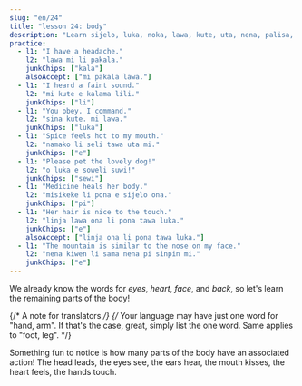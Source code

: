 ```yaml
---
slug: "en/24"
title: "lesson 24: body"
description: "Learn sijelo, luka, noka, lawa, kute, uta, nena, palisa, linja!"
practice:
  - l1: "I have a headache."
    l2: "lawa mi li pakala."
    junkChips: ["kala"]
    alsoAccept: ["mi pakala lawa."]
  - l1: "I heard a faint sound."
    l2: "mi kute e kalama lili."
    junkChips: ["li"]
  - l1: "You obey. I command."
    l2: "sina kute. mi lawa."
    junkChips: ["luka"]
  - l1: "Spice feels hot to my mouth."
    l2: "namako li seli tawa uta mi."
    junkChips: ["e"]
  - l1: "Please pet the lovely dog!"
    l2: "o luka e soweli suwi!"
    junkChips: ["sewi"]
  - l1: "Medicine heals her body."
    l2: "misikeke li pona e sijelo ona."
    junkChips: ["pi"]
  - l1: "Her hair is nice to the touch."
    l2: "linja lawa ona li pona tawa luka."
    junkChips: ["e"]
    alsoAccept: ["linja ona li pona tawa luka."]
  - l1: "The mountain is similar to the nose on my face."
    l2: "nena kiwen li sama nena pi sinpin mi."
    junkChips: ["e"]
---
```



We already know the words for *eyes*, *heart*, *face*, and *back*, so let's learn the remaining parts of the body!

<List>
  <Word sl="lawa" m="head; to lead" />
  <Word sl="kute" m="ear; to hear" />
  <Word sl="nena" m="bump, like a nose, hill, breast" />
  <Word sl="uta" m="mouth, lips; to kiss, to bite" />
  <Word sl="sijelo" m="body" />
  <Word sl="luka" m="hand, arm; to touch" />
  <Word sl="noka" m="foot, leg" />
  <Word sl="palisa" m="long hard thing, like a branch, rod, staff" />
  <Word sl="linja" m="long flexible thing, like a string, rope" />
</List>

{/* A note for translators */}
{/*
  Your language may have just one word for "hand, arm".
  If that's the case, great, simply list the one word.
  Same applies to "foot, leg".
*/}

Something fun to notice is how many parts of the body have an associated action! The head leads, the eyes see, the ears hear, the mouth kisses, the heart feels, the hands touch.

<List>
    <Sentence sl="mi wile suli e linja lawa mi." m="I want to grow out my hair." />
  <Sentence sl="jan lawa mi li kute e toki ike mi." m="My boss heard me running my mouth." />
  <Sentence sl="ilo lukin li pana e sitelen ante." m="The mirror gives off an inverted image." />
  <Sentence sl="sijelo mi li wile e lape." m="My body requires rest." />
  <Sentence sl="palisa luka mi li suli. palisa noka mi li lili." m="My fingers are larger than my toes." />
</List>

<Practice exercises={frontmatter.practice} />

